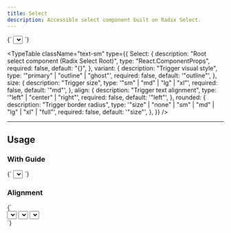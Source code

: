 ```yaml
---
title: Select
description: Accessible select component built on Radix Select.
---
```


<LiveComponent language="tsx">
{`

  <Select>
    <SelectTrigger>
      <SelectValue placeholder="Please select" />
    </SelectTrigger>
    <SelectContent>
      <SelectItem value="item-1">Select Item 1</SelectItem>
      <SelectItem value="item-2">Select Item 2</SelectItem>
      <SelectItem value="item-3">Select Item 3</SelectItem>
    </SelectContent>
  </Select>
`}
</LiveComponent>

<TypeTable
  className="text-sm"
  type={{
    Select: {
      description: "Root select component (Radix Select Root)",
      type: "React.ComponentProps<typeof SelectPrimitive.Root>",
      required: false,
      default: "{}",
    },
    variant: {
      description: "Trigger visual style",
      type: '"primary" | "outline" | "ghost"',
      required: false,
      default: '"outline"',
    },
    size: {
      description: "Trigger size",
      type: '"sm" | "md" | "lg" | "xl"',
      required: false,
      default: '"md"',
    },
    align: {
      description: "Trigger text alignment",
      type: '"left" | "center" | "right"',
      required: false,
      default: '"left"',
    },
    rounded: {
      description: "Trigger border radius",
      type: '"size" | "none" | "sm" | "md" | "lg" | "xl" | "full"',
      required: false,
      default: '"size"',
    },
  }}
/>

---

## Usage

### With Guide

<LiveComponent language="tsx">
{`

  <Select>
    <SelectTrigger>
      <SelectGuide>Select</SelectGuide>
      <SelectValue placeholder="Please select" />
    </SelectTrigger>
    <SelectContent>
      <SelectItem value="item-1">Select Item 1</SelectItem>
      <SelectItem value="item-2">Select Item 2</SelectItem>
      <SelectItem value="item-3">Select Item 3</SelectItem>
    </SelectContent>
  </Select>
`}
</LiveComponent>


### Alignment

<LiveComponent language="tsx">
{`

  <div className="flex flex-row gap-4 w-full justify-center">
    <Select>
      <SelectTrigger align="left" className="w-full">
        <SelectValue placeholder="Left" />
      </SelectTrigger>
      <SelectContent>
        <SelectItem value="item-1">Select Item 1</SelectItem>
        <SelectItem value="item-2">Select Item 2</SelectItem>
        <SelectItem value="item-3">Select Item 3</SelectItem>
      </SelectContent>
    </Select>
    <Select>
      <SelectTrigger align="center" className="w-full">
        <SelectValue placeholder="Center" />
      </SelectTrigger>
      <SelectContent>
        <SelectItem value="item-1">Select Item 1</SelectItem>
        <SelectItem value="item-2">Select Item 2</SelectItem>
        <SelectItem value="item-3">Select Item 3</SelectItem>
      </SelectContent>
    </Select>
    <Select>
      <SelectTrigger align="right" className="w-full">
        <SelectValue placeholder="Right" />
      </SelectTrigger>
      <SelectContent>
        <SelectItem value="item-1">Select Item 1</SelectItem>
        <SelectItem value="item-2">Select Item 2</SelectItem>
        <SelectItem value="item-3">Select Item 3</SelectItem>
      </SelectContent>
    </Select>
  </div>
`}
</LiveComponent>


